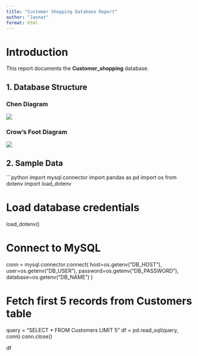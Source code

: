 ```yaml
---
title: "Customer Shopping Database Report"
author: "Jannat"
format: html
---
```


# **Introduction**
This report documents the **Customer_shopping** database.

## **1. Database Structure**
### **Chen Diagram**
![](chen_diagram.png)

### **Crow’s Foot Diagram**
![](Crows_Foot_Diagram.png)

## **2. Sample Data**
```python
import mysql.connector
import pandas as pd
import os
from dotenv import load_dotenv

# Load database credentials
load_dotenv()

# Connect to MySQL
conn = mysql.connector.connect(
    host=os.getenv("DB_HOST"),
    user=os.getenv("DB_USER"),
    password=os.getenv("DB_PASSWORD"),
    database=os.getenv("DB_NAME")
)

# Fetch first 5 records from Customers table
query = "SELECT * FROM Customers LIMIT 5"
df = pd.read_sql(query, conn)
conn.close()

df
